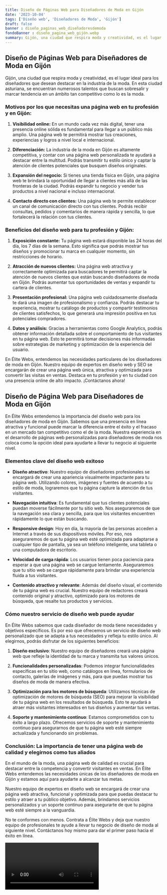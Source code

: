```yaml
---
title: Diseño de Páginas Web para Diseñadores de Moda en Gijón
date: '2023-10-04'
tags: ['Diseño web', 'Diseñadores de Moda', 'Gijón']
draft: false
banner : diseño_paginas_web_diseñadoresdemoda
fondoBanner : diseño_pagina_web_gijón.webp
summary: Gijón, una ciudad que respira moda y creatividad, es el lugar ideal para los diseñadores que desean destacar en la industria de la moda. En esta ciudad asturiana, se encuentran numerosos talentos que buscan sobresalir y marcar tendencia en un ámbito tan competitivo como lo es la moda.
---
```


## Diseño de Páginas Web para Diseñadores de Moda en Gijón

Gijón, una ciudad que respira moda y creatividad, es el lugar ideal para los diseñadores que desean destacar en la industria de la moda. En esta ciudad asturiana, se encuentran numerosos talentos que buscan sobresalir y marcar tendencia en un ámbito tan competitivo como lo es la moda.

### Motivos por los que necesitas una página web en tu profesión y en Gijón:

1. **Visibilidad online:** En un mundo cada vez más digital, tener una presencia online sólida es fundamental para llegar a un público más amplio. Una página web te permitirá mostrar tus creaciones, experiencias y logros a nivel local e internacional.

2. **Diferenciación:** La industria de la moda en Gijón es altamente competitiva, y contar con una página web personalizada te ayudará a destacar entre la multitud. Podrás transmitir tu estilo único y captar la atención de clientes potenciales que busquen diseños originales.

3. **Expansión del negocio:** Si tienes una tienda física en Gijón, una página web te brindará la oportunidad de llegar a clientes más allá de las fronteras de la ciudad. Podrás expandir tu negocio y vender tus productos a nivel nacional e incluso internacional.

4. **Contacto directo con clientes:** Una página web te permite establecer un canal de comunicación directo con tus clientes. Podrás recibir consultas, pedidos y comentarios de manera rápida y sencilla, lo que fortalecerá la relación con tus clientes.

### Beneficios del diseño web para tu profesión y Gijón:

1. **Exposición constante:** Tu página web estará disponible las 24 horas del día, los 7 días de la semana. Esto significa que podrás mostrar tus diseños y promocionar tu marca en cualquier momento, sin restricciones de horario.

2. **Atracción de nuevos clientes:** Una página web atractiva y correctamente optimizada para buscadores te permitirá captar la atención de nuevos clientes que están buscando diseñadores de moda en Gijón. Podrás aumentar tus oportunidades de ventas y expandir tu cartera de clientes.

3. **Presentación profesional:** Una página web cuidadosamente diseñada te dará una imagen de profesionalismo y confianza. Podrás destacar tu experiencia, mostrar tu catálogo de productos y compartir testimonios de clientes satisfechos, lo que generará una impresión positiva en tus potenciales compradores.

4. **Datos y análisis:** Gracias a herramientas como Google Analytics, podrás obtener información detallada sobre el comportamiento de tus visitantes en tu página web. Esto te permitirá tomar decisiones más informadas sobre estrategias de marketing y optimización de la experiencia del usuario.

En Élite Webs, entendemos las necesidades particulares de los diseñadores de moda en Gijón. Nuestro equipo de expertos en diseño web y SEO se encargarán de crear una página web única, atractiva y optimizada para convertir las visitas en ventas. Destaca en tu profesión y en tu ciudad con una presencia online de alto impacto. ¡Contáctanos ahora!

<GifSeo />

<Cta />

## Diseño de Página Web para Diseñadores de Moda en Gijón

En Élite Webs entendemos la importancia del diseño web para los diseñadores de moda en Gijón. Sabemos que una presencia en línea atractiva y funcional puede marcar la diferencia entre el éxito y el fracaso en un mercado tan competitivo como el de la moda. Nuestra experiencia en el desarrollo de páginas web personalizadas para diseñadores de moda nos coloca como la opción ideal para ayudarte a llevar tu negocio al siguiente nivel.

### Elementos clave del diseño web exitoso

- **Diseño atractivo**: Nuestro equipo de diseñadores profesionales se encargará de crear una apariencia visualmente impactante para tu página web. Utilizando colores, imágenes y fuentes de acuerdo a tu estilo de moda, lograremos que tu página capture la atención de tus visitantes.

- **Navegación intuitiva**: Es fundamental que tus clientes potenciales puedan moverse fácilmente por tu sitio web. Nos aseguraremos de que la navegación sea clara y sencilla, para que los visitantes encuentren rápidamente lo que están buscando.

- **Responsive design**: Hoy en día, la mayoría de las personas acceden a Internet a través de sus dispositivos móviles. Por eso, nos aseguraremos de que tu página web esté optimizada para adaptarse a cualquier tipo de pantalla, ya sea un teléfono inteligente, una tableta o una computadora de escritorio.

- **Velocidad de carga rápida**: Los usuarios tienen poca paciencia para esperar a que una página web se cargue lentamente. Aseguraremos que tu sitio web se cargue rápidamente para brindar una experiencia fluida a tus visitantes.

- **Contenido atractivo y relevante**: Además del diseño visual, el contenido de tu página web es crucial. Nuestro equipo de redactores creará contenido original y atractivo, optimizado para los motores de búsqueda, que resalte tus productos y servicios.

### Cómo nuestro servicio de diseño web puede ayudar

En Élite Webs sabemos que cada diseñador de moda tiene necesidades y objetivos específicos. Es por eso que ofrecemos un servicio de diseño web personalizado que se adapta a tus necesidades y refleja tu estilo único. Al elegirnos, podrás disfrutar de los siguientes beneficios:

1. **Diseño exclusivo**: Nuestro equipo de diseñadores creará una página web que refleje la identidad de tu marca y transmita tus valores únicos.

2. **Funcionalidades personalizadas**: Podemos integrar funcionalidades específicas en tu sitio web, como catálogos en línea, formularios de contacto, galerías de imágenes y más, para que puedas mostrar tus diseños de moda de manera efectiva.

3. **Optimización para los motores de búsqueda**: Utilizamos técnicas de optimización de motores de búsqueda (SEO) para mejorar la visibilidad de tu página web en los resultados de búsqueda. Esto te ayudará a atraer más visitantes interesados en tus diseños y aumentar tus ventas.

4. **Soporte y mantenimiento continuo**: Estamos comprometidos con tu éxito a largo plazo. Ofrecemos servicios de soporte y mantenimiento continuo para asegurarnos de que tu página web esté siempre actualizada y funcionando sin problemas.

### Conclusión: La importancia de tener una página web de calidad y elegirnos como tus aliados

En el mundo de la moda, una página web de calidad es crucial para destacar entre la competencia y convertir visitantes en ventas. En Élite Webs entendemos las necesidades únicas de los diseñadores de moda en Gijón y estamos aquí para ayudarte a alcanzar tus metas.

Nuestro equipo de expertos en diseño web se encargará de crear una página web atractiva, funcional y optimizada para que puedas destacar tu estilo y atraer a tu público objetivo. Además, brindamos servicios personalizados y un soporte continuo para asegurarte de que tu página web esté siempre a la vanguardia.

No te conformes con menos. Contrata a Élite Webs y deja que nuestro equipo de profesionales te ayude a llevar tu negocio de diseño de moda al siguiente nivel. Contáctanos hoy mismo para dar el primer paso hacia el éxito en línea.

<Video />

<CtaBot job='Diseñadores de Moda' city='Gijón'/>

<Gmaps query='Gijón+españa+maps' />